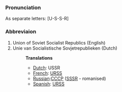 ===Pronunciation===
As separate letters: [U-S-S-R]
===Abbreviaion===
#Union of Soviet Socialist Republics (English)
#Unie van Socialistische Sovjetrepublieken (Dutch)
#:'''Translations'''
#:*[[Dutch]]: USSR
#:*[[French]]: [[URSS]]
#:*[[Russian]]:[[CCCP]] ([[SSSR]] - romanised)
#:*[[Spanish]]: [[URSS]]